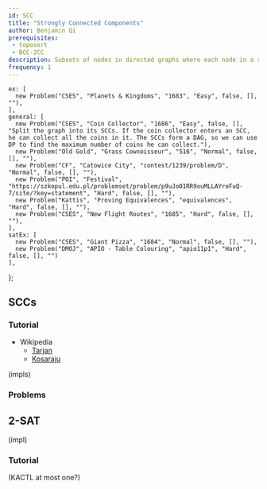 ```yaml
---
id: SCC
title: "Strongly Connected Components"
author: Benjamin Qi
prerequisites:
 - toposort
 - BCC-2CC
description: Subsets of nodes in directed graphs where each node in a subset can reach each other node in the subset.
frequency: 1
---
```



    ex: [
      new Problem("CSES", "Planets & Kingdoms", "1683", "Easy", false, [], ""),
    ],
    general: [
      new Problem("CSES", "Coin Collector", "1686", "Easy", false, [], "Split the graph into its SCCs. If the coin collector enters an SCC, he can collect all the coins in it. The SCCs form a DAG, so we can use DP to find the maximum number of coins he can collect."),
      new Problem("Old Gold", "Grass Cownoisseur", "516", "Normal", false, [], ""),
      new Problem("CF", "Catowice City", "contest/1239/problem/D", "Normal", false, [], ""),
      new Problem("POI", "Festival", "https://szkopul.edu.pl/problemset/problem/p9uJo01RR9ouMLLAYroFuQ-7/site/?key=statement", "Hard", false, [], ""),
      new Problem("Kattis", "Proving Equivalences", "equivalences", "Hard", false, [], ""),
      new Problem("CSES", "New Flight Routes", "1685", "Hard", false, [], ""),
    ],
    satEx: [
      new Problem("CSES", "Giant Pizza", "1684", "Normal", false, [], ""),
      new Problem("DMOJ", "APIO - Table Colouring", "apio11p1", "Hard", false, [], "")
    ],
};

## SCCs

<Problems problems={problems.ex} />

### Tutorial

  - Wikipedia
    - [Tarjan](https://en.wikipedia.org/wiki/Tarjan%27s_strongly_connected_components_algorithm)
    - [Kosaraju](https://en.wikipedia.org/wiki/Kosaraju%27s_algorithm)

<Resources>
  <Resource source="CPH" title="17 - Strong Connectivity"></Resource>
  <Resource source="CPC" title="7 - Graphs 1" url="07_graphs_1"></Resource>
</Resources>

(impls)

### Problems

<Problems problems={problems.general} />

## 2-SAT

<Problems problems={problems.satEx} />

(impl)

### Tutorial

<Resources>
  <Resource source="CF" title="2-SAT" url="blog/entry/16205"></Resource>
</Resources>

(KACTL at most one?)

